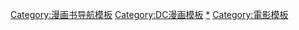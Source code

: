 {{navbox
|title=[[守護者 (漫畫)|守望者]]
|state={{{state|autocollapse}}}
|listclass=hlist
|name=守護者
|group1=創作者
|list1=
*[[阿蘭·摩爾]]
*[[大衛·吉布斯]]
|group2=漫畫
|list2=
*[[守護者 (漫畫)|守望者]]
*[[守望者前传]]
*[[DC宇宙：重生]]
**{{le|徽章 (漫畫)|The Button (comics)|徽章}}
**{{le|末日時鐘 (漫畫)|Doomsday Clock (comics)|末日時鐘}}
|group3=改編
|list3=
*[[守護者 (電影)|電影]]
**[[守護者的電影發展|發展]]
**[[守護者：原聲輯|原聲輯]]
**[[守護者：電影原配樂|配樂]]
*{{le|守護者：末日將臨|Watchmen: The End Is Nigh}}
*{{le|守護者：動態漫畫|Watchmen: Motion Comic}}
*[[守護者 (電視劇)|電視劇]]
|group4=角色
|list4=
*{{le|笑匠 (漫畫)|Comedian (comics)|笑匠}}
*[[曼哈頓博士]]
*{{le|夜梟 (漫畫)|Nite Owl|夜梟}}
*{{le|智謀者 (漫畫)|Ozymandias (comics)|智謀者}}
*[[變臉羅夏]]
*{{le|靈絲 (漫畫)|Silk Spectre|靈絲}}
|group5=其他項目
|list5=
*[[週六早晨守護者]]
*[[Watchmensch]]
}}<noinclude>
{{collapsible option}}
{{DEFAULTSORT:Watchmen}}
[[Category:漫画书导航模板]]
[[Category:DC漫画模板]]
[[Category:守護者|*]]
[[Category:電影模板]]
</noinclude>